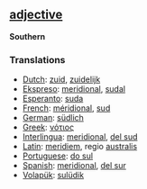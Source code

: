== [[adjective]] == 
'''Southern''' 
=== Translations === 
*[[Dutch]]: [[zuid]], [[zuidelijk]]
*[[Ekspreso]]: [[meridional]], [[sudal]]
*[[Esperanto]]: [[suda]]
*[[French]]: [[méridional]], [[sud]]
*[[German]]: [[südlich]] 
*[[Greek]]: [[νότιος]] 
*[[Interlingua]]: [[meridional]], [[del sud]]
*[[Latin]]: [[meridiem]], regio [[australis]]
*[[Portuguese]]: [[do sul]]
*[[Spanish]]: [[meridional]], [[del sur]]
*[[Volapük]]: [[sulüdik]]